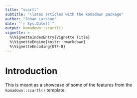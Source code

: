 ```yaml
---
title: "scartl"
subtitle: "\latex articles with the komadown package"
author: "Johan Larsson"
date: "`r Sys.Date()`"
output: komadown::scartl()
vignette: >
  %\VignetteIndexEntry{Vignette Title}
  %\VignetteEngine{knitr::rmarkdown}
  %\VignetteEncoding{UTF-8}
---
```


# Introduction

This is meant as a showcase of some of the features from the `komadown::scartl()`
template.
